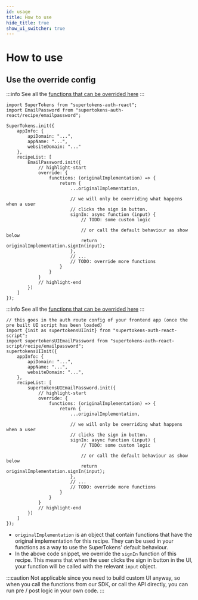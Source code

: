 ```yaml
---
id: usage
title: How to use
hide_title: true
show_ui_switcher: true
---
```



# How to use

## Use the override config

<PreBuiltOrCustomUISwitcher>
<PreBuiltUIContent>

<FrontendPreBuiltUITabs>
<TabItem value="reactjs">

:::info
See all the [functions that can be overrided here](https://supertokens.com/docs/auth-react/modules/recipe_emailpassword.html#RecipeInterface)
:::

```tsx
import SuperTokens from "supertokens-auth-react";
import EmailPassword from "supertokens-auth-react/recipe/emailpassword";

SuperTokens.init({
    appInfo: {
        apiDomain: "...",
        appName: "...",
        websiteDomain: "..."
    },
    recipeList: [
        EmailPassword.init({
            // highlight-start
            override: {
                functions: (originalImplementation) => {
                    return {
                        ...originalImplementation,

                        // we will only be overriding what happens when a user
                        // clicks the sign in button.
                        signIn: async function (input) {
                            // TODO: some custom logic

                            // or call the default behaviour as show below
                            return originalImplementation.signIn(input);
                        },
                        // ...
                        // TODO: override more functions
                    }
                }
            }
            // highlight-end
        })
    ]
});
```

</TabItem>
<TabItem value="angular">

:::info
See all the [functions that can be overrided here](https://supertokens.com/docs/web-js/modules/recipe_emailpassword.html#RecipeInterface)
:::

```tsx
// this goes in the auth route config of your frontend app (once the pre built UI script has been loaded)
import {init as supertokensUIInit} from "supertokens-auth-react-script";
import supertokensUIEmailPassword from "supertokens-auth-react-script/recipe/emailpassword";
supertokensUIInit({
    appInfo: {
        apiDomain: "...",
        appName: "...",
        websiteDomain: "...",
    },
    recipeList: [
        supertokensUIEmailPassword.init({
            // highlight-start
            override: {
                functions: (originalImplementation) => {
                    return {
                        ...originalImplementation,

                        // we will only be overriding what happens when a user
                        // clicks the sign in button.
                        signIn: async function (input) {
                            // TODO: some custom logic

                            // or call the default behaviour as show below
                            return originalImplementation.signIn(input);
                        },
                        // ...
                        // TODO: override more functions
                    }
                }
            }
            // highlight-end
        })
    ]
});
```
</TabItem>
</FrontendPreBuiltUITabs>

- `originalImplementation` is an object that contain functions that have the original implementation for this recipe. They can be used in your functions as a way to use the SuperTokens' default behaviour.
- In the above code snippet, we override the `signIn` function of this recipe. This means that when the user clicks the sign in button in the UI, your function will be called with the relevant `input` object.

</PreBuiltUIContent>
<CustomUIContent>

:::caution
Not applicable since you need to build custom UI anyway, so when you call the functions from our SDK, or call the API directly, you can run pre / post logic in your own code.
:::

</CustomUIContent>
</PreBuiltOrCustomUISwitcher>
